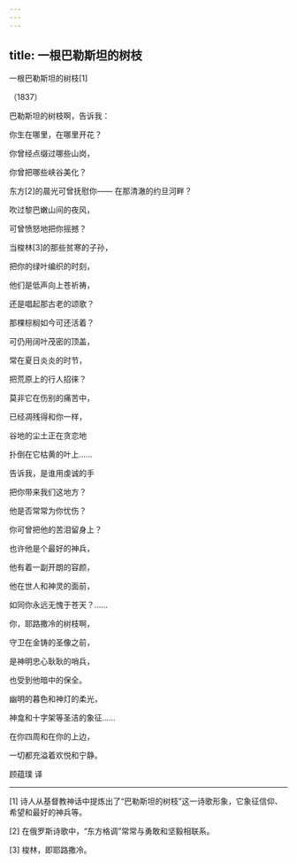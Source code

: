 ```yaml
---
---
---
```

title: 一根巴勒斯坦的树枝
---



一根巴勒斯坦的树枝[1]


（1837）

巴勒斯坦的树枝啊，告诉我：

你生在哪里，在哪里开花？

你曾经点缀过哪些山岗，

你曾把哪些峡谷美化？





东方[2]的晨光可曾抚慰你—— 在那清澈的约旦河畔？

吹过黎巴嫩山间的夜风，

可曾愤怒地把你摇撼？





当梭林[3]的那些贫寒的子孙，

把你的绿叶编织的时刻，

他们是低声向上苍祈祷，

还是唱起那古老的颂歌？





那棵棕榈如今可还活着？

可仍用阔叶茂密的顶盖，

常在夏日炎炎的时节，

把荒原上的行人招徕？





莫非它在伤别的痛苦中，

已经凋残得和你一样，

谷地的尘土正在贪恋地

扑倒在它枯黄的叶上……





告诉我，是谁用虔诚的手

把你带来我们这地方？

他是否常常为你忧伤？

你可曾把他的苦泪留身上？





也许他是个最好的神兵，

他有着一副开朗的容颜，

他在世人和神灵的面前，

如同你永远无愧于苍天？……





你，耶路撒冷的树枝啊，

守卫在金铸的圣像之前，

是神明忠心耿耿的哨兵，

也受到他暗中的保全。





幽明的暮色和神灯的柔光，

神龛和十字架等圣洁的象征……

在你四周和在你的上边，

一切都充溢着欢悦和宁静。

顾蕴璞 译



* * *



[1] 诗人从基督教神话中提炼出了“巴勒斯坦的树枝”这一诗歌形象，它象征信仰、希望和最好的神兵等。

[2] 在俄罗斯诗歌中，“东方格调”常常与勇敢和坚毅相联系。

[3] 梭林，即耶路撒冷。